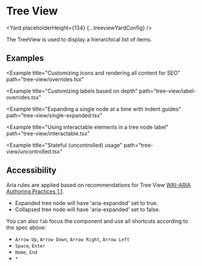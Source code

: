 




# Tree View

<Yard placeholderHeight={134} {...treeviewYardConfig} />

The TreeView is used to display a hierarchical list of items.

## Examples

<Example title="Basic usage" path="tree-view/basic.tsx">
  <TreeViewBasic />
</Example>

<Example title="Adding custom labels" path="tree-view/custom-label.tsx">
  <CustomLabelledTreeView />
</Example>

<Example
  title="Customizing icons and rendering all content for SEO"
  path="tree-view/overrides.tsx"
>
  <TreeViewOverrides />
</Example>

<Example
  title="Customizing labels based on depth"
  path="tree-view/label-overrides.tsx"
>
  <TreeViewLabelOverrides />
</Example>

<Example
  title="Expanding a single node at a time with indent guides"
  path="tree-view/single-expanded.tsx"
>
  <SingleExpanded />
</Example>

<Example
  title="Using interactable elements in a tree node label"
  path="tree-view/interactable.tsx"
>
  <LabelInteractable />
</Example>

<Example
  title="Stateful (uncontrolled) usage"
  path="tree-view/uncontrolled.tsx"
>
  <TreeViewUncontrolled />
</Example>

## Accessibility

Aria rules are applied based on recommendations for Tree View [WAI-ARIA Authoring Practices 1.1](https://www.w3.org/TR/wai-aria-practices/#TreeView).

- Expanded tree node will have 'aria-expanded' set to true.
- Collapsed tree node will have 'aria-expanded' set to false.

You can also `Tab` focus the component and use all shortcuts according to the spec above:

- `Arrow Up`, `Arrow Down`, `Arrow Right`, `Arrow Left`
- `Space`, `Enter`
- `Home`, `End`
- `*`

<Exports
  component={TreeViewExports}
  title="Tree View exports"
  path="baseui/tree-view"
/>
